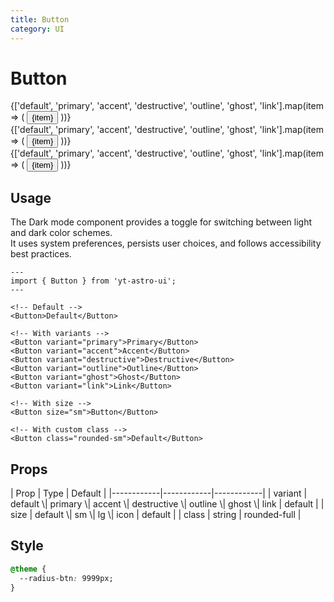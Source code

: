 ```yaml
---
title: Button
category: UI
---
```

# Button


<div className="space-y-12">
  <Demo title="Default">
    <div className="flex flex-wrap gap-2">
      {['default', 'primary', 'accent', 'destructive', 'outline', 'ghost', 'link'].map(item => (
        <Button variant={item} class="capitalize">{item}</Button>
      ))}
    </div>
  </Demo>

  <Demo title="Size: sm">
    <div className="flex flex-wrap gap-2">
      {['default', 'primary', 'accent', 'destructive', 'outline', 'ghost', 'link'].map(item => (
        <Button size="sm" variant={item} class="capitalize">{item}</Button>
      ))}
    </div>
  </Demo>

  <Demo title="Size: lg">
    <div className="flex flex-wrap gap-2">
      {['default', 'primary', 'accent', 'destructive', 'outline', 'ghost', 'link'].map(item => (
        <Button size="lg" variant={item} class="capitalize">{item}</Button>
      ))}
    </div>
  </Demo>
</div>


## Usage
The Dark mode component provides a toggle for switching between light and dark color schemes. <br /> It uses system preferences, persists user choices, and follows accessibility best practices.

```astro
---
import { Button } from 'yt-astro-ui';
---

<!-- Default -->
<Button>Default</Button>

<!-- With variants -->
<Button variant="primary">Primary</Button>
<Button variant="accent">Accent</Button>
<Button variant="destructive">Destructive</Button>
<Button variant="outline">Outline</Button>
<Button variant="ghost">Ghost</Button>
<Button variant="link">Link</Button>

<!-- With size -->
<Button size="sm">Button</Button>

<!-- With custom class -->
<Button class="rounded-sm">Default</Button>
```

## Props

<div className="overflow-x-auto">
  <div className="min-w-xl">
    | Prop      | Type       | Default    |
    |------------|------------|------------|
    | variant | default \| primary \| accent \| destructive \| outline \| ghost \| link | default |
    | size | default \| sm \| lg \| icon  | default |
    | class | string | rounded-full |
  </div>
</div>

## Style

```css
@theme {
  --radius-btn: 9999px;
}
```
